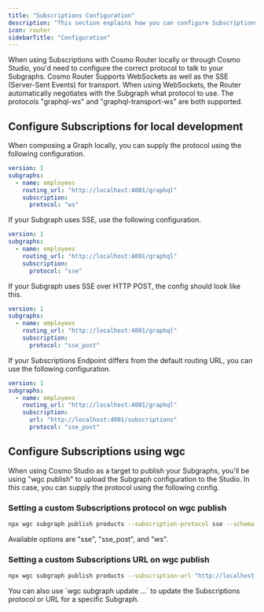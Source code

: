 ```yaml
---
title: "Subscriptions Configuration"
description: "This section explains how you can configure Subscriptions both for local development and using Cosmo Studio."
icon: router
sidebarTitle: "Configuration"
---
```


When using Subscriptions with Cosmo Router locally or through Cosmo Studio, you'd need to configure the correct protocol to talk to your Subgraphs. Cosmo Router Supports WebSockets as well as the SSE (Server-Sent Events) for transport. When using WebSockets, the Router automatically negotiates with the Subgraph what protocol to use. The protocols "graphql-ws" and "graphql-transport-ws" are both supported.

## Configure Subscriptions for local development

When composing a Graph locally, you can supply the protocol using the following configuration.

```yaml
version: 1
subgraphs:
  - name: employees
    routing_url: "http://localhost:4001/graphql"
    subscription:
      protocol: "ws"
```

If your Subgraph uses SSE, use the following configuration.

```yaml
version: 1
subgraphs:
  - name: employees
    routing_url: "http://localhost:4001/graphql"
    subscription:
      protocol: "sse"
```

If your Subgraph uses SSE over HTTP POST, the config should look like this.

```yaml
version: 1
subgraphs:
  - name: employees
    routing_url: "http://localhost:4001/graphql"
    subscription:
      protocol: "sse_post"
```

If your Subscriptions Endpoint differs from the default routing URL, you can use the following configuration.

```yaml
version: 1
subgraphs:
  - name: employees
    routing_url: "http://localhost:4001/graphql"
    subscription:
      url: "http://localhost:4001/subscriptions"
      protocol: "sse_post"
```

## Configure Subscriptions using wgc

When using Cosmo Studio as a target to publish your Subgraphs, you'll be using "wgc publish" to upload the Subgraph configuration to the Studio. In this case, you can supply the protocol using the following config.

### Setting a custom Subscriptions protocol on wgc publish

```bash
npx wgc subgraph publish products --subscription-protocol sse --schema ../demo/subgraphs/products/products.graphql
```

Available options are "sse", "sse\_post", and "ws".

### Setting a custom Subscriptions URL on wgc publish

```bash
npx wgc subgraph publish products --subscription-url "http://localhost:4001/subscriptions" --schema ../demo/subgraphs/products/products.graphql
```

You can also use \`wgc subgraph update ...\` to update the Subscriptions protocol or URL for a specific Subgraph.

